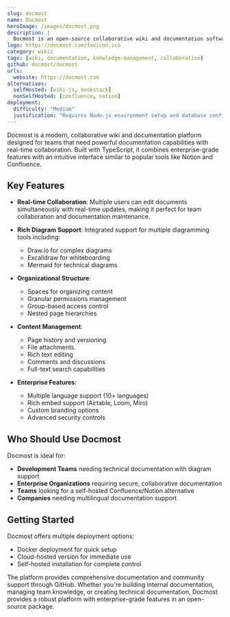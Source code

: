 ```yaml
---
slug: docmost
name: Docmost
heroImage: /images/docmost.png
description: |
  Docmost is an open-source collaborative wiki and documentation software that provides real-time collaboration, diagrams support, and enterprise features as an alternative to Confluence and Notion.
logo: https://docmost.com/favicon.ico
category: wikis
tags: [wiki, documentation, knowledge-management, collaboration]
github: docmost/docmost
urls:
  website: https://docmost.com
alternatives:
  selfHosted: [wiki-js, bookstack]
  nonSelfHosted: [confluence, notion]
deployment:
  difficulty: "Medium"
  justification: "Requires Node.js environment setup and database configuration. Docker deployment available but may need additional configuration for enterprise features."
---
```


Docmost is a modern, collaborative wiki and documentation platform designed for
teams that need powerful documentation capabilities with real-time
collaboration. Built with TypeScript, it combines enterprise-grade features with
an intuitive interface similar to popular tools like Notion and Confluence.

## Key Features

- **Real-time Collaboration**: Multiple users can edit documents simultaneously
  with real-time updates, making it perfect for team collaboration and
  documentation maintenance.

- **Rich Diagram Support**: Integrated support for multiple diagramming tools
  including:
  - Draw.io for complex diagrams
  - Excalidraw for whiteboarding
  - Mermaid for technical diagrams
- **Organizational Structure**:

  - Spaces for organizing content
  - Granular permissions management
  - Group-based access control
  - Nested page hierarchies

- **Content Management**:

  - Page history and versioning
  - File attachments
  - Rich text editing
  - Comments and discussions
  - Full-text search capabilities

- **Enterprise Features**:
  - Multiple language support (10+ languages)
  - Rich embed support (Airtable, Loom, Miro)
  - Custom branding options
  - Advanced security controls

## Who Should Use Docmost

Docmost is ideal for:

- **Development Teams** needing technical documentation with diagram support
- **Enterprise Organizations** requiring secure, collaborative documentation
- **Teams** looking for a self-hosted Confluence/Notion alternative
- **Companies** needing multilingual documentation support

## Getting Started

Docmost offers multiple deployment options:

- Docker deployment for quick setup
- Cloud-hosted version for immediate use
- Self-hosted installation for complete control

The platform provides comprehensive documentation and community support through
GitHub. Whether you're building internal documentation, managing team knowledge,
or creating technical documentation, Docmost provides a robust platform with
enterprise-grade features in an open-source package.
